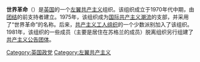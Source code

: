 '''世界革命'''（{{lang-en|World Revolution}}）是[[英国|英国]]的一个[[左翼共产主义|左翼共产主义]]组织。该组织成立于1970年代中期，由[[团结_(英国)|团结]]的前支持者建立。1975年，该组织成为[[国际共产主义潮流|国际共产主义潮流]]的支部，并采用了“世界革命”的名称。后来，[[共产主义工人组织|共产主义工人组织]]的一个少数派别加入了该组织。1981年，该组织的一些成员（主要是居住在苏格兰的成员）脱离组织另行组建了[[共产主义公告团体|共产主义公告团体]]。

[[Category:英国政党|Category:英国政党]]
[[Category:左翼共产主义|Category:左翼共产主义]]